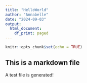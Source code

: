 ```yaml
---
title: "HelloWorld"
author: "Annabelle"
date: "2024-09-03"
output:
  html_document:
    df_print: paged
---
```


```r
knitr::opts_chunk$set(echo = TRUE)
```

## This is a markdown file

A test file is generated!

